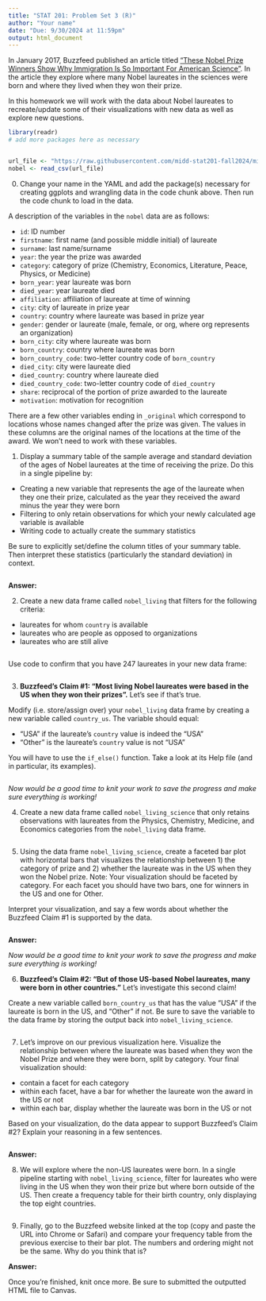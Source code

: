 ```yaml
---
title: "STAT 201: Problem Set 3 (R)"
author: "Your name"
date: "Due: 9/30/2024 at 11:59pm"
output: html_document
---
```


In January 2017, Buzzfeed published an article titled [“These Nobel Prize Winners Show Why Immigration Is So Important For American Science”](https://www.buzzfeednews.com/article/peteraldhous/immigration-and-science). In the article they explore where many Nobel laureates in the sciences were born and where they lived when they won their prize.

In this homework we will work with the data about Nobel laureates to recreate/update some of their visualizations with new data as well as explore new questions.

```r
library(readr)
# add more packages here as necessary


url_file <- "https://raw.githubusercontent.com/midd-stat201-fall2024/midd-stat201-fall2024.github.io/refs/heads/main/data/nobel.csv"
nobel <- read_csv(url_file)
```

0.  Change your name in the YAML and add the package(s) necessary for creating ggplots and wrangling data in the code chunk above. Then run the code chunk to load in the data.

A description of the variables in the `nobel` data are as follows:

-   `id`: ID number
-   `firstname`: first name (and possible middle initial) of laureate
-   `surname`: last name/surname
-   `year`: the year the prize was awarded
-   `category`: category of prize (Chemistry, Economics, Literature, Peace, Physics, or Medicine)
-   `born_year`: year laureate was born
-   `died_year`: year laureate died
-   `affiliation`: affiliation of laureate at time of winning
-   `city`: city of laureate in prize year
-   `country`: country where laureate was based in prize year
-   `gender`: gender or laureate (male, female, or org, where org represents an organization)
-   `born_city`: city where laureate was born
-   `born_country`: country where laureate was born
-   `born_country_code`: two-letter country code of `born_country`
-   `died_city`: city were laureate died
-   `died_country`: country where laureate died
-   `died_country_code`: two-letter country code of `died_country`
-   `share`: reciprocal of the portion of prize awarded to the laureate
-   `motivation`: motivation for recognition

There are a few other variables ending in `_original` which correspond to locations whose names changed after the prize was given. The values in these columns are the original names of the locations at the time of the award. We won't need to work with these variables.

1.  Display a summary table of the sample average and standard deviation of the ages of Nobel laureates at the time of receiving the prize. Do this in a single pipeline by:

-   Creating a new variable that represents the age of the laureate when they one their prize, calculated as the year they received the award minus the year they were born
-   Filtering to only retain observations for which your newly calculated age variable is available
-   Writing code to actually create the summary statistics

Be sure to explicitly set/define the column titles of your summary table. Then interpret these statistics (particularly the standard deviation) in context.

```r

```

**Answer:**

2.  Create a new data frame called `nobel_living` that filters for the following criteria:

-   laureates for whom `country` is available
-   laureates who are people as opposed to organizations
-   laureates who are still alive

```r

```

Use code to confirm that you have 247 laureates in your new data frame:

```r

```

3.  **Buzzfeed's Claim #1: "Most living Nobel laureates were based in the US when they won their prizes”.** Let’s see if that’s true.

Modify (i.e. store/assign over) your `nobel_living` data frame by creating a new variable called `country_us`. The variable should equal:

-   "USA" if the laureate's `country` value is indeed the "USA"
-   "Other" is the laureate's `country` value is not "USA"

You will have to use the `if_else()` function. Take a look at its Help file (and in particular, its examples).

```r


```

*Now would be a good time to knit your work to save the progress and make sure everything is working!*

4.  Create a new data frame called `nobel_living_science` that only retains observations with laureates from the Physics, Chemistry, Medicine, and Economics categories from the `nobel_living` data frame.

```r


```

5.  Using the data frame `nobel_living_science`, create a faceted bar plot with horizontal bars that visualizes the relationship between 1) the category of prize and 2) whether the laureate was in the US when they won the Nobel prize. Note: Your visualization should be faceted by category. For each facet you should have two bars, one for winners in the US and one for Other.

Interpret your visualization, and say a few words about whether the Buzzfeed Claim #1 is supported by the data.

```r


```

**Answer:**

*Now would be a good time to knit your work to save the progress and make sure everything is working!*

6.  **Buzzfeed's Claim #2: "But of those US-based Nobel laureates, many were born in other countries."** Let's investigate this second claim!

Create a new variable called `born_country_us` that has the value "USA" if the laureate is born in the US, and "Other" if not. Be sure to save the variable to the data frame by storing the output back into `nobel_living_science`.

```r


```

7.  Let's improve on our previous visualization here. Visualize the relationship between where the laureate was based when they won the Nobel Prize and where they were born, split by category. Your final visualization should:

-   contain a facet for each category
-   within each facet, have a bar for whether the laureate won the award in the US or not
-   within each bar, display whether the laureate was born in the US or not

Based on your visualization, do the data appear to support Buzzfeed’s Claim #2? Explain your reasoning in a few sentences.

```r


```

**Answer:**

8.  We will explore where the non-US laureates were born. In a single pipeline starting with `nobel_living_science`, filter for laureates who were living in the US when they won their prize but where born outside of the US. Then create a frequency table for their birth country, only displaying the top eight countries.

```r


```

9.  Finally, go to the Buzzfeed website linked at the top (copy and paste the URL into Chrome or Safari) and compare your frequency table from the previous exercise to their bar plot. The numbers and ordering might not be the same. Why do you think that is?

**Answer:**

Once you're finished, knit once more. Be sure to submitted the outputted HTML file to Canvas.
